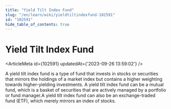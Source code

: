 ```yaml
---
title: "Yield Tilt Index Fund"
slug: "/en/learn/wiki/yieldtiltindexfund-102591"
id: "102591"
hide_table_of_contents: true
---
```



# Yield Tilt Index Fund

<ArticleMeta id={102591} updatedAt={'2023-09-26 13:59:02'} />
<div className='border-solid border-b border-t-0 my-4 border-[var(--ifm-color-gray-300)]' />

A yield tilt index fund is a type of fund that invests in stocks or securities that mirrors the holdings of a market index but contains a higher weighting towards higher-yielding investments. A yield tilt index fund can be a mutual fund, which is a basket of securities that are actively managed by a portfolio or fund manager.A yield tilt index fund can also be an exchange-traded fund (ETF), which merely mirrors an index of stocks.

